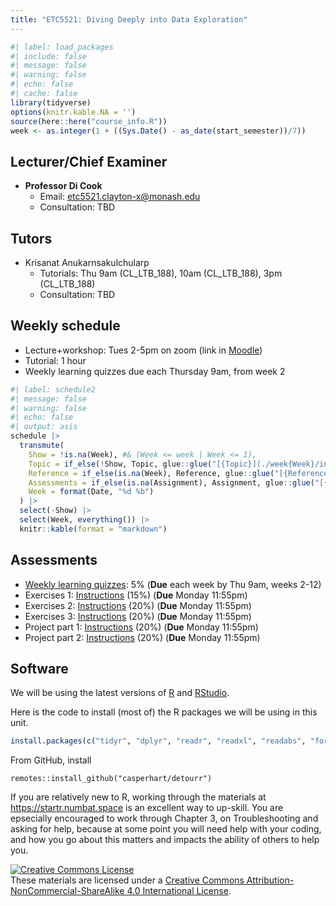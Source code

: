 ```yaml
---
title: "ETC5521: Diving Deeply into Data Exploration"
---
```


```r
#| label: load_packages
#| include: false
#| message: false
#| warning: false
#| echo: false
#| cache: false
library(tidyverse)
options(knitr.kable.NA = '')
source(here::here("course_info.R"))
week <- as.integer(1 + ((Sys.Date() - as_date(start_semester))/7))
```

## Lecturer/Chief Examiner

* **Professor Di Cook**
    - Email: [etc5521.clayton-x@monash.edu](mailto:etc5521.clayton-x@monash.edu) 
    - Consultation: TBD

## Tutors

* Krisanat Anukarnsakulchularp
    - Tutorials: Thu 9am (CL_LTB_188), 10am (CL_LTB_188), 3pm (CL_LTB_188)
    - Consultation: TBD

## Weekly schedule

* Lecture+workshop: Tues 2-5pm on zoom (link in [Moodle](https://learning.monash.edu/course/view.php?id=34784))
* Tutorial: 1 hour
* Weekly learning quizzes due each Thursday 9am, from week 2

```r
#| label: schedule2
#| message: false
#| warning: false
#| echo: false
#| output: asis
schedule |>
  transmute(
    Show = !is.na(Week), #& (Week <= week | Week <= 1),
    Topic = if_else(!Show, Topic, glue::glue("[{Topic}](./week{Week}/index.html)")),
    Reference = if_else(is.na(Week), Reference, glue::glue("[{Reference}]({Reference_URL})")),
    Assessments = if_else(is.na(Assignment), Assignment, glue::glue("[{Assignment}]({Link})")),
    Week = format(Date, "%d %b")
  ) |>
  select(-Show) |>
  select(Week, everything()) |>
  knitr::kable(format = "markdown")
```

## Assessments

* [Weekly learning quizzes](https://learning.monash.edu/course/view.php?id=34784&section=8): 5% (**Due** each week by Thu 9am, weeks 2-12)
* Exercises 1: [Instructions](https://learning.monash.edu/course/view.php?id=34784&section=8) (15%) (**Due** Monday 11:55pm)
* Exercises 2: [Instructions](https://learning.monash.edu/course/view.php?id=34784&section=8) (20%) (**Due** Monday 11:55pm)
* Exercises 3: [Instructions](https://learning.monash.edu/course/view.php?id=34784&section=8) (20%) (**Due** Monday 11:55pm)
* Project part 1: [Instructions](https://learning.monash.edu/course/view.php?id=34784&section=8) (20%) (**Due** Monday 11:55pm)
* Project part 2: [Instructions](https://learning.monash.edu/course/view.php?id=34784&section=8) (20%) (**Due** Monday 11:55pm)

## Software

We will be using the latest versions of [R](https://cran.rstudio.com) and [RStudio](https://posit.co/download/rstudio-desktop/). 

Here is the code to install (most of) the R packages we will be using in this unit.

```r
install.packages(c("tidyr", "dplyr", "readr", "readxl", "readabs", "forcats", "tsibble", "cubble", "lubridate", "ggplot2", "GGally", "ggthemes", "sugrrants", "ggbeeswarm", "plotly", "gganimate", "tourr", "sugarbag", "tsibbletalk", "visdat", "inspectdf", "naniar", "validate", "vcd", "mvtnorm", "nullabor", "visage", "forecast", "cassowaryr", "brolgar", "palmerpenguins", "housingData",  "broom", "kableExtra", "lvplot", "colorspace", "patchwork"), dependencies=TRUE)
```

From GitHub, install 

```
remotes::install_github("casperhart/detourr")
```

If you are relatively new to R, working through the materials at [https://startr.numbat.space](https://learnr.numbat.space) is an excellent way to up-skill. You are epsecially encouraged to work through Chapter 3, on Troubleshooting and asking for help, because at some point you will need help with your coding, and how you go about this matters and impacts the ability of others to help you. 

<a rel="license" href="http://creativecommons.org/licenses/by-nc-sa/4.0/"><img alt="Creative Commons License" style="border-width:0" src="https://i.creativecommons.org/l/by-nc-sa/4.0/88x31.png" /></a><br />These materials are licensed under a <a rel="license" href="http://creativecommons.org/licenses/by-nc-sa/4.0/">Creative Commons Attribution-NonCommercial-ShareAlike 4.0 International License</a>.
